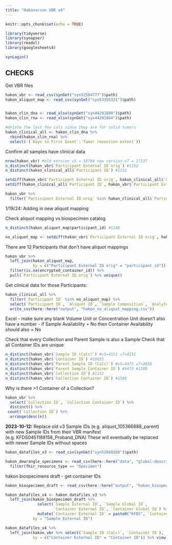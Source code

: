```yaml
---
title: "Hakonarson VBR v4"
---
```


```r
knitr::opts_chunk$set(echo = TRUE)

library(tidyverse)
library(synapser)
library(readxl)
library(googlesheets4)

synLogin()
```


## CHECKS

Get VBR files

```r
hakon_vbr <- read_csv(synGet("syn52504777")$path)
hakon_aliquot_map <- read_csv(synGet("syn53355321")$path)


hakon_clin_dna <- read_xlsx(synGet("syn44291080")$path)
hakon_clin_rna <- read_xlsx(synGet("syn44291064")$path)

#delete the last few cols since they are for solid tumors
hakon_clinical_all <- hakon_clin_dna %>% 
  rbind(hakon_clin_rna) %>% 
  select(-(`Days to First Event`:`Tumor resection extent`))

```

Confirm all samples have clinical data
```r
nrow(hakon_vbr) #old version v5 = 18794 new version v7 = 17137
n_distinct(hakon_vbr$`Participant External ID orig`) #1152
n_distinct(hakon_clinical_all$`Participant ID`) #1152

setdiff(hakon_vbr$`Participant External ID orig`, hakon_clinical_all$`Participant ID`)
setdiff(hakon_clinical_all$`Participant ID`, hakon_vbr$`Participant External ID orig`)

hakon_vbr %>% 
  filter(`Participant External ID orig` %in% hakon_clinical_all$`Participant ID`)

```

1/19/24: Adding in new aliquot mapping

Check aliquot mapping vs biospecimen catalog
```r
n_distinct(hakon_aliquot_map$participant_id) #1140

no_aliquot_map <- setdiff(hakon_vbr$`Participant External ID orig`, hakon_aliquot_map$participant_id)
```

There are 12 Participants that don't have aliquot mappings
```r
hakon_vbr %>% 
  left_join(hakon_aliquot_map,
            by = c("Participant External ID orig" = "participant_id")) %>% 
  filter(is.na(encrypted_container_id)) %>% 
  pull(`Participant External ID orig`) %>% unique()
```

Get clinical data for those Participants:
```r
hakon_clinical_all %>% 
  filter(`Participant ID` %in% no_aliquot_map) %>% 
  select(`Participant ID`, `Aliquot ID`, `Sample Composition`, `Analyte Type`) %>% 
  write_csv(here::here("output", "hakon_no_aliquot_mapping.csv"))
```



Excel
- make sure any blank Volume Unit or Concentration Unit doesn't also have a number
- if Sample Availability = No then Container Availability should also = No

Check that every Collection and Parent Sample is also a Sample
Check that all Container IDs are unique
```r
n_distinct(hakon_vbr$`Sample ID (Calc)`) #v5=4151 v7=4151
n_distinct(hakon_vbr$`Container ID`) #10855
n_distinct(hakon_vbr$`Parent Sample ID (Calc)`) #v5=4473 v7=3659
n_distinct(hakon_vbr$`Parent Sample Container ID`) #4473 #1588
n_distinct(hakon_vbr$`Collection ID`) #1152
n_distinct(hakon_vbr$`Collection Container ID`) #1588

```

Why is there >1 Container of a Collection?
```r
hakon_vbr %>% 
  select(`Collection ID`, `Collection Container ID`) %>%
  distinct() %>% 
 count(`Collection ID`) %>% 
  arrange(desc(n))
```

**2023-10-12:** Replace old v3 Sample IDs (e.g. aliquot_105366888_parent) 
with new Sample IDs from their VBR manifest (e.g. KFDS0451188158_Proband_DNA)
These will eventually be replaced with newer Sample IDs without spaces

```r
hakon_datafiles_v3 <- read_csv(synGet("syn52660168")$path)

hakon_dewrangle_specimens <- read_csv(here::here("data", "global-descriptors-new-x01-hakon_2023-10-12.csv")) %>% 
  filter(fhir_resource_type == "Specimen")
```

hakon biospecimens draft - get container IDs
```r
hakon_biospecimen_draft <- read_csv(here::here("output", "hakon_biospecimen_DRAFT.csv"))
```

```r
hakon_datafiles_v4 <- hakon_datafiles_v3 %>% 
  left_join(hakon_biospecimen_draft %>% 
              select(`Sample External ID`, `Sample Global ID`, 
                     `Container External ID`, `Container Global ID`) %>% 
              mutate(`Container External ID` = paste0("KFDS", `Container External ID`, sep = "")),
            by = "Sample External ID")

hakon_datafiles_v4 %>%
  left_join(hakon_vbr %>% select(`Sample ID (Calc)`, `Container ID`),
            by = c("Container External ID" = "Container ID")) %>% view()

```






